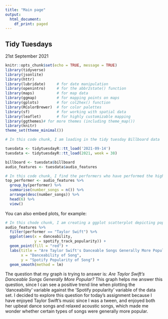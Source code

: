 ```yaml
---
title: "Main page"
output: 
  html_document: 
    df_print: paged
---
```


## Tidy Tuesdays

21st September 2021

```r
knitr::opts_chunk$set(echo = TRUE, message = TRUE)
library(tidyverse)
library(jsonlite)
library(httr)
library(lubridate)     # for date manipulation
library(openintro)     # for the abbr2state() function
library(maps)          # for map data
library(ggmap)         # for mapping points on maps
library(gplots)        # for col2hex() function
library(RColorBrewer)  # for color palettes
library(sf)            # for working with spatial data
library(leaflet)       # for highly customizable mapping
library(ggthemes)# for more themes (including theme_map())
library(knitr)
theme_set(theme_minimal())
```


```r
# In this code chunk, I am loading in the tidy tuesday Billboard data 

tuesdata <- tidytuesdayR::tt_load('2021-09-14')
tuesdata <- tidytuesdayR::tt_load(2021, week = 38)

billboard <- tuesdata$billboard
audio_features <- tuesdata$audio_features
```

```r
# In this code chunk, I find the performers who have performed the highest number of songs, which will allow me to choose a performer to use for my graph.
top_performer <- audio_features %>%
  group_by(performer) %>% 
  summarise(number_songs = n()) %>% 
  arrange(desc(number_songs)) %>% 
  head(6) %>% 
  view()
```


You can also embed plots, for example:

```r
# In this chode chunk, I am creating a ggplot scatterplot depicting popularity vs danceability
audio_features %>% 
  filter(performer == "Taylor Swift") %>% 
  ggplot(aes(x = danceability, 
             y = spotify_track_popularity)) +
  geom_point(fill = "red") +
  labs(title = "Are Taylor Swift's Danceable Songs Generally More Popular?", 
       x = "Danceability of Song",
       y = "Spotify Popularity of Song") +
  geom_smooth(method = lm)
```


The question that my graph is trying to answer is: 
*Are Taylor Swift's Danceable Songs Generally More Popular?*
This graph helps me answer this question, since I can see a positive trend line when plotting the 'danceability' variable against the 'Spotify popularity' variable of the data set. I decided to explore this question for today's assignment because I have enjoyed Taylor Swift's music since I was a tween, and enjoyed both her upbeat dance songs and relaxed acoustic songs, which made me wonder whether certain types of songs were generally more popular.  

